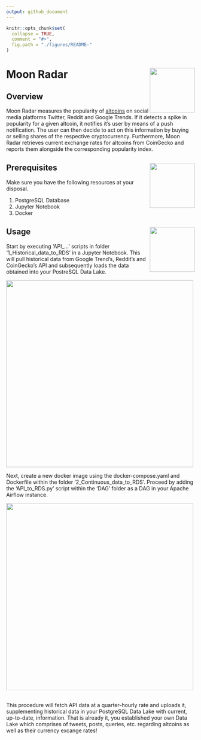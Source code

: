 ```yaml
---
output: github_document
---
```


<!-- README.md is generated from README.Rmd. Please edit that file -->

```r
knitr::opts_chunk$set(
  collapse = TRUE,
  comment = "#>",
  fig.path = "./figures/README-"
)
```

# Moon Radar <img src="./figures/logo_1.jpg" align="right" width="120" />


## Overview

Moon Radar measures the popularity of [altcoins](https://en.wikipedia.org/wiki/Cryptocurrency#Altcoins) on social media platforms Twitter, Reddit and Google Trends. If it detects a spike in popularity for a given altcoin, it notifies it's user by means of a push notification. The user can then decide to act on this information by buying or selling shares of the respective cryptocurrency. Furthermore, Moon Radar retrieves current exchange rates for altcoins from CoinGecko and reports them alongside the corresponding popularity index.


## Prerequisites <img src="./figures/logo_2.jpg" align="right" width="120" />
Make sure you have the following resources at your disposal.

1. PostgreSQL Database
2. Jupyter Notebook
3. Docker


## Usage <img src="./figures/logo_3.jpg" align="right" width="120" />

Start by executing 'API_...' scripts in folder '1_Historical_data_to_RDS' in a Jupyter Notebook. This will pull historical data from Google Trend's, Reddit's and CoinGecko's API and subsequently loads the data obtained into your PostreSQL Data Lake. 

<img src="./figures/reddit_df.jpg" align="center" width="500" />
<br>

Next, create a new docker image using the docker-compose.yaml and Dockerfile within the folder '2_Continuous_data_to_RDS'. Proceed by adding the 'API_to_RDS.py' script within the 'DAG' folder as a DAG in your Apache Airflow instance.

<img src="./figures/Airflow_Docker_Directory.jpg" align="center" width="500" />
<br>
<br>

This procedure will fetch API data at a quarter-hourly rate and uploads it, supplementing historical data in your PostgreSQL Data Lake with current, up-to-date, information. That is already it, you established your own Data Lake  which comprises of tweets, posts, queries, etc. regarding altcoins as well as their currency excange rates!